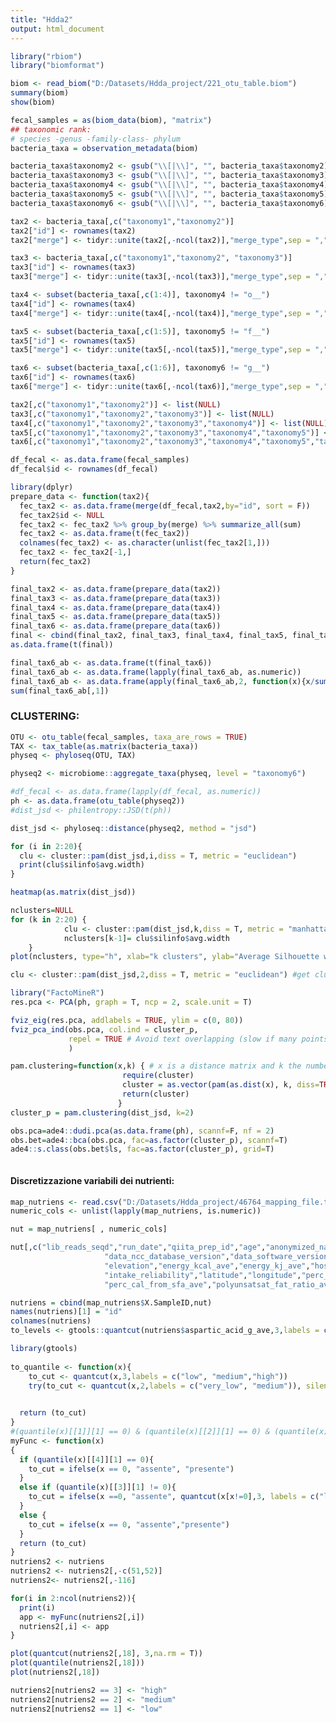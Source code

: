 ---
title: "Hdda2"
output: html_document
---

```{r setup, include=FALSE}
library("rbiom")
library("biomformat")
```

```{r}
biom <- read_biom("D:/Datasets/Hdda_project/221_otu_table.biom")
summary(biom)
show(biom)
```


```{r}
fecal_samples = as(biom_data(biom), "matrix")
## taxonomic rank: 
# species -genus -family-class- phylum 
bacteria_taxa = observation_metadata(biom)

bacteria_taxa$taxonomy2 <- gsub("\\[|\\]", "", bacteria_taxa$taxonomy2)
bacteria_taxa$taxonomy3 <- gsub("\\[|\\]", "", bacteria_taxa$taxonomy3)
bacteria_taxa$taxonomy4 <- gsub("\\[|\\]", "", bacteria_taxa$taxonomy4)
bacteria_taxa$taxonomy5 <- gsub("\\[|\\]", "", bacteria_taxa$taxonomy5)
bacteria_taxa$taxonomy6 <- gsub("\\[|\\]", "", bacteria_taxa$taxonomy6)
```


```{r}
tax2 <- bacteria_taxa[,c("taxonomy1","taxonomy2")]
tax2["id"] <- rownames(tax2)
tax2["merge"] <- tidyr::unite(tax2[,-ncol(tax2)],"merge_type",sep = ",")

tax3 <- bacteria_taxa[,c("taxonomy1","taxonomy2", "taxonomy3")]
tax3["id"] <- rownames(tax3)
tax3["merge"] <- tidyr::unite(tax3[,-ncol(tax3)],"merge_type",sep = ",")

tax4 <- subset(bacteria_taxa[,c(1:4)], taxonomy4 != "o__")
tax4["id"] <- rownames(tax4)
tax4["merge"] <- tidyr::unite(tax4[,-ncol(tax4)],"merge_type",sep = ",")

tax5 <- subset(bacteria_taxa[,c(1:5)], taxonomy5 != "f__")
tax5["id"] <- rownames(tax5)
tax5["merge"] <- tidyr::unite(tax5[,-ncol(tax5)],"merge_type",sep = ",")

tax6 <- subset(bacteria_taxa[,c(1:6)], taxonomy6 != "g__")
tax6["id"] <- rownames(tax6)
tax6["merge"] <- tidyr::unite(tax6[,-ncol(tax6)],"merge_type",sep = ",")
```

```{r}
tax2[,c("taxonomy1","taxonomy2")] <- list(NULL)
tax3[,c("taxonomy1","taxonomy2","taxonomy3")] <- list(NULL)
tax4[,c("taxonomy1","taxonomy2","taxonomy3","taxonomy4")] <- list(NULL)
tax5[,c("taxonomy1","taxonomy2","taxonomy3","taxonomy4","taxonomy5")] <- list(NULL)
tax6[,c("taxonomy1","taxonomy2","taxonomy3","taxonomy4","taxonomy5","taxonomy6")] <- list(NULL)
```


```{r}
df_fecal <- as.data.frame(fecal_samples)
df_fecal$id <- rownames(df_fecal)
```


```{r}
library(dplyr)
prepare_data <- function(tax2){
  fec_tax2 <- as.data.frame(merge(df_fecal,tax2,by="id", sort = F))
  fec_tax2$id <- NULL
  fec_tax2 <- fec_tax2 %>% group_by(merge) %>% summarize_all(sum) 
  fec_tax2 <- as.data.frame(t(fec_tax2))
  colnames(fec_tax2) <- as.character(unlist(fec_tax2[1,]))
  fec_tax2 <- fec_tax2[-1,]
  return(fec_tax2)
}
```

```{r}
final_tax2 <- as.data.frame(prepare_data(tax2))
final_tax3 <- as.data.frame(prepare_data(tax3))
final_tax4 <- as.data.frame(prepare_data(tax4))
final_tax5 <- as.data.frame(prepare_data(tax5))
final_tax6 <- as.data.frame(prepare_data(tax6))
final <- cbind(final_tax2, final_tax3, final_tax4, final_tax5, final_tax6)
as.data.frame(t(final))
```


```{r}
final_tax6_ab <- as.data.frame(t(final_tax6))
final_tax6_ab <- as.data.frame(lapply(final_tax6_ab, as.numeric))
final_tax6_ab <- as.data.frame(apply(final_tax6_ab,2, function(x){x/sum(x)}))
sum(final_tax6_ab[,1])
```

### CLUSTERING: 
```{r}
OTU <- otu_table(fecal_samples, taxa_are_rows = TRUE)
TAX <- tax_table(as.matrix(bacteria_taxa))
physeq <- phyloseq(OTU, TAX)
```

```{r}
physeq2 <- microbiome::aggregate_taxa(physeq, level = "taxonomy6")
```

```{r}
#df_fecal <- as.data.frame(lapply(df_fecal, as.numeric))
ph <- as.data.frame(otu_table(physeq2))
#dist_jsd <- philentropy::JSD(t(ph))

dist_jsd <- phyloseq::distance(physeq2, method = "jsd")

for (i in 2:20){
  clu <- cluster::pam(dist_jsd,i,diss = T, metric = "euclidean")
  print(clu$silinfo$avg.width)
}

heatmap(as.matrix(dist_jsd))
```


```{r}
nclusters=NULL
for (k in 2:20) { 
			clu <- cluster::pam(dist_jsd,k,diss = T, metric = "manhattan")
			nclusters[k-1]= clu$silinfo$avg.width
	}
plot(nclusters, type="h", xlab="k clusters", ylab="Average Silhouette width", main = "PAM clustering assessment")
```


```{r}
clu <- cluster::pam(dist_jsd,2,diss = T, metric = "euclidean") #get cluster 
```


```{r}
library("FactoMineR")
res.pca <- PCA(ph, graph = T, ncp = 2, scale.unit = T)

fviz_eig(res.pca, addlabels = TRUE, ylim = c(0, 80))
fviz_pca_ind(obs.pca, col.ind = cluster_p, 
             repel = TRUE # Avoid text overlapping (slow if many points)
             )

pam.clustering=function(x,k) { # x is a distance matrix and k the number of clusters
                         require(cluster)
                         cluster = as.vector(pam(as.dist(x), k, diss=TRUE)$clustering)
                         return(cluster)
                        }
cluster_p = pam.clustering(dist_jsd, k=2)

obs.pca=ade4::dudi.pca(as.data.frame(ph), scannf=F, nf = 2)
obs.bet=ade4::bca(obs.pca, fac=as.factor(cluster_p), scannf=T) 
ade4::s.class(obs.bet$ls, fac=as.factor(cluster_p), grid=T)
```


```{r}

```








#### Discretizzazione variabili dei nutrienti: 
```{r}
map_nutriens <- read.csv("D:/Datasets/Hdda_project/46764_mapping_file.txt", sep = "\t")
numeric_cols <- unlist(lapply(map_nutriens, is.numeric))  

nut = map_nutriens[ , numeric_cols]

nut[,c("lib_reads_seqd","run_date","qiita_prep_id","age","anonymized_name","data_gen_ncc_database_ave",
                     "data_ncc_database_version","data_software_version_ave","day_of_intake","dri_life_stage_rda_cat",
                     "elevation","energy_kcal_ave","energy_kj_ave","host_subject_id","host_taxid","intake_amount",
                     "intake_reliability","latitude","longitude","perc_cal_from_protein_ave","perc_cal_from_pufa_ave",
                     "perc_cal_from_sfa_ave","polyunsatsat_fat_ratio_ave","qiita_study_id","taxon_id","visit_number")] <- list(NULL)

nutriens = cbind(map_nutriens$X.SampleID,nut)
names(nutriens)[1] = "id"
colnames(nutriens)
to_levels <- gtools::quantcut(nutriens$aspartic_acid_g_ave,3,labels = c("low", "medium","high"))

library(gtools)
                   
to_quantile <- function(x){
    to_cut <- quantcut(x,3,labels = c("low", "medium","high"))
    try(to_cut <- quantcut(x,2,labels = c("very_low", "medium")), silent = TRUE)
    

  return (to_cut)
}    
#(quantile(x)[[1]][1] == 0) & (quantile(x)[[2]][1] == 0) & (quantile(x)[[3]][1] == 0) &
myFunc <- function(x)
{
  if (quantile(x)[[4]][1] == 0){
    to_cut = ifelse(x == 0, "assente", "presente")
  }
  else if (quantile(x)[[3]][1] != 0){
    to_cut = ifelse(x ==0, "assente", quantcut(x[x!=0],3, labels = c("low","medium","high")))
  }
  else {
    to_cut = ifelse(x == 0, "assente","presente")
  }
  return (to_cut)
}
nutriens2 <- nutriens
nutriens2 <- nutriens2[,-c(51,52)]
nutriens2<- nutriens2[,-116] 

for(i in 2:ncol(nutriens2)){
  print(i)
  app <- myFunc(nutriens2[,i])                                 
  nutriens2[,i] <- app
}

plot(quantcut(nutriens2[,18], 3,na.rm = T))
plot(quantile(nutriens2[,18]))
plot(nutriens2[,18])

nutriens2[nutriens2 == 3] <- "high"
nutriens2[nutriens2 == 2] <- "medium"
nutriens2[nutriens2 == 1] <- "low"
``` 


```{r}

```


```{r}

```


```{r}

```


```{r}

```


```{r}
```

